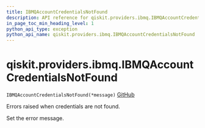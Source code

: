 ```yaml
---
title: IBMQAccountCredentialsNotFound
description: API reference for qiskit.providers.ibmq.IBMQAccountCredentialsNotFound
in_page_toc_min_heading_level: 1
python_api_type: exception
python_api_name: qiskit.providers.ibmq.IBMQAccountCredentialsNotFound
---
```


# qiskit.providers.ibmq.IBMQAccountCredentialsNotFound

<span id="qiskit.providers.ibmq.IBMQAccountCredentialsNotFound" />

`IBMQAccountCredentialsNotFound(*message)` [GitHub](https://github.com/qiskit/qiskit-ibmq-provider/tree/stable/0.19/qiskit/providers/ibmq/exceptions.py "view source code")

Errors raised when credentials are not found.

Set the error message.

